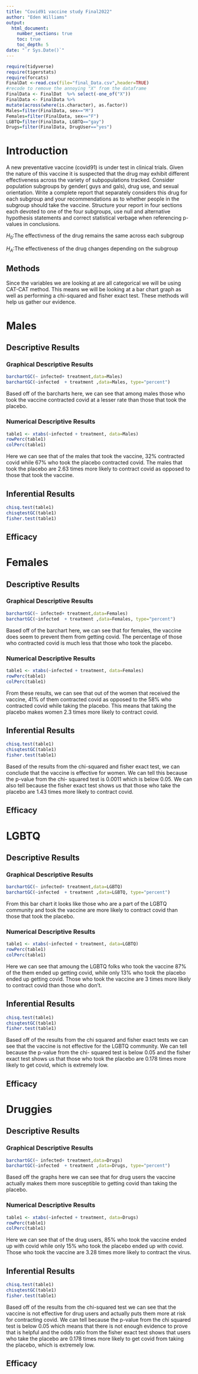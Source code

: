```yaml
---
title: "Covid91 vaccine study Final2022"
author: "Eden Williams"
output: 
  html_document:
    number_sections: true
    toc: true
    toc_depth: 5
date: "`r Sys.Date()`" 
---
```


```r
require(tidyverse)
require(tigerstats)
require(forcats)
FinalDat <-read.csv(file="final_Data.csv",header=TRUE)
#recode to remove the annoying "X" from the dataframe
FinalData <- FinalDat  %>% select(-one_of("X"))
FinalData <- FinalData %>%
mutate(across(where(is.character), as.factor))
Males=filter(FinalData, sex=="M")
Females=filter(FinalData, sex=="F")
LGBTQ=filter(FinalData, LGBTQ=="gay")
Drugs=filter(FinalData, DrugUser=="yes")
```

# Introduction

A new  preventative vaccine (covid91) is under test in clinical trials. Given the nature of this vaccine it is suspected that the drug may exhibit different effectiveness across the variety of subpopulations tracked. Consider population subgroups by gender( guys and gals), drug use, and sexual orientation. Write a complete report that separately considers this drug for each subgroup and your recommendations as to whether people in the subgroup should take the vaccine. Structure your report in four sections each devoted to one of the four subgroups, use null and alternative hypothesis statements and correct statistical verbage when referencing p-values in conclusions.


$H_0$:The effectivness of the drug remains the same across each subgroup


$H_A$:The effectiveness of the drug changes depending on the subgroup



## Methods 

Since the variables we are looking at are all categorical we will be using CAT-CAT method. This means we will be looking at a bar chart graph as well as performing a chi-squared and fisher exact test. These methods will help us gather our evidence. 


# Males


## Descriptive Results

### Graphical Descriptive Results

```r
barchartGC(~ infected+ treatment,data=Males)
barchartGC(~infected  + treatment ,data=Males, type="percent")
```

Based off of the barcharts here, we can see that among males those who took the vaccine contracted covid at a lesser rate than those that took the placebo. 


### Numerical Descriptive Results

```r
table1 <- xtabs(~infected + treatment, data=Males)
rowPerc(table1)
colPerc(table1)
```

Here we can see that of the males that took the vaccine, 32% contracted covid while 67% who took the placebo contracted covid. The males that took the placebo are 2.63 times more likely to contract covid as opposed to those that took the vaccine. 









## Inferential Results


```r
chisq.test(table1)
chisqtestGC(table1)
fisher.test(table1)
```






## Efficacy 


# Females


## Descriptive Results

### Graphical Descriptive Results

```r
barchartGC(~ infected+ treatment,data=Females)
barchartGC(~infected  + treatment ,data=Females, type="percent")
```

Based off of the barchart here, we can see that for females, the vaccine does seem to prevent them from getting covid. The percentage of those who contracted covid is much less that those who took the placebo.  



### Numerical Descriptive Results

```r
table1 <- xtabs(~infected + treatment, data=Females)
rowPerc(table1)
colPerc(table1)
```

From these results, we can see that out of the women that received the vaccine, 41% of them contracted covid as opposed to the 58% who contracted covid while taking the placebo. This means that taking the placebo makes women 2.3 times more likely to contract covid. 





## Inferential Results

```r
chisq.test(table1)
chisqtestGC(table1)
fisher.test(table1)
```

Based of the results from the chi-squared and fisher exact test, we can conclude that the vaccine is effective for women. We can tell this because the p-value from the chi- squared test is 0.0011 which is below 0.05. We can also tell because the fisher exact test shows us that those who take the placebo are 1.43 times more likely to contract covid.







## Efficacy 













# LGBTQ


## Descriptive Results

### Graphical Descriptive Results

```r
barchartGC(~ infected+ treatment,data=LGBTQ)
barchartGC(~infected  + treatment ,data=LGBTQ, type="percent")
```

From this bar chart it looks like those who are a part of the LGBTQ community and took the vaccine are more likely to contract covid than those that took the placebo. 


### Numerical Descriptive Results

```r
table1 <- xtabs(~infected + treatment, data=LGBTQ)
rowPerc(table1)
colPerc(table1)
```

Here we can see that amoung the LGBTQ folks who took the vaccine 87% of the them ended up getting covid, while only 13% who took the placebo ended up getting covid. Those who took the vaccine are 3 times more likely to contract covid than those who don't.







## Inferential Results

```r
chisq.test(table1)
chisqtestGC(table1)
fisher.test(table1)
```

Based off of the results from the chi squared and fisher exact tests we can see that the vaccine is not effective for the LGBTQ community. We can tell because the p-value from the chi- squared test is below 0.05 and the fisher exact test shows us that those who took the placebo are 0.178 times more likely to get covid, which is extremely low. 






## Efficacy 












# Druggies


## Descriptive Results

### Graphical Descriptive Results
```r
barchartGC(~ infected+ treatment,data=Drugs)
barchartGC(~infected  + treatment ,data=Drugs, type="percent")
```

Based off the graphs here we can see that for drug users the vaccine actually makes them more susceptible to getting covid than taking the placebo.



### Numerical Descriptive Results

```r
table1 <- xtabs(~infected + treatment, data=Drugs)
rowPerc(table1)
colPerc(table1)
```

Here we can see that of the drug users, 85% who took the vaccine ended up with covid while only 15% who took the placebo ended up with covid. Those who took the vaccine are 3.28 times more likely to contract the virus.  


## Inferential Results

```r
chisq.test(table1)
chisqtestGC(table1)
fisher.test(table1)
```


Based off of the results from the chi-squared test we can see that the vaccine is not effective for drug users and actually puts them more at risk for contracting covid. We can tell because the p-value from the chi squared test is below 0.05 which means that there is not enough evidence to prove that is helpful and the odds ratio from the fisher exact test shows that users who take the placebo are 0.178 times more likely to get covid from taking the placebo, which is extremely low. 



## Efficacy 












